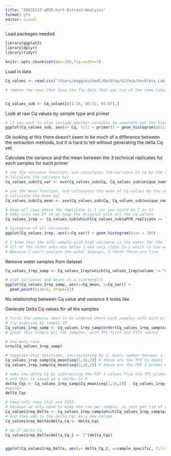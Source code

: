 ```yaml
---
title: "20231117-qPCR-hirt-Extract-Analysis"
format: gfm
editor: visual
---
```


Load packages needed

```r
library(ggplot2)
library(dplyr)
library(tidyr)
```

```r
knitr::opts_chunk$set(dpi=300,fig.width=7)
```

Load in data

```r
Cq_values <- read.csv("/Users/maggieschedl/Desktop/Github/Unckless_Lab_Resources/qPCR_analysis/20231117-hirt-extract-analysis/20231117-qPCR-sheet.csv")

# remove the rows that have the fly data that was run at the same time, those don't matter to this analysis 


Cq_values_sub <- Cq_values[c(1:24, 46:72, 85:87),]
```

Look at raw Cq values by sample type and primer

```r
# if you want to also include another varaible to separate out the histogram by, you can include a facet 
ggplot(Cq_values_sub, aes(x= Cq, fill = primer)) + geom_histogram(position = "dodge") + facet_grid(~sample_specific) 
```

Ok looking at this there doesn't seem to be much of a difference between the extraction methods, but it is hard to tell without generating the delta Cq yet.

Calculate the variance and the mean between the 3 technical replicates for each samples for each primer

```r
# use the variance function, and calculates the variance in Cq by the unique.name (each sample/primer has 3 Cq values to 
# calculate the variance by)
Cq_values_sub$Cq_var <- ave(Cq_values_sub$Cq, Cq_values_sub$unique_name, FUN=var)

# use the mean function, and calculates the mean of Cq values by the unique.name (each sample/primer has 3 Cq values to 
# calculate the mean by)
Cq_values_sub$Cq_mean <- ave(Cq_values_sub$Cq, Cq_values_sub$unique_name, FUN=mean)

# Keep all rows where the replicate is 1 (or you could do 2 or 3)
# make into new Df so we keep the original with all the Cq values
Cq_values_1rep <- Cq_values_sub[which(Cq_values_sub$qPCR_replicate == "1"),]

# histogram of all variances
ggplot(Cq_values_1rep, aes(x=Cq_var)) + geom_histogram(bins = 200)

# I know that the only sample with high variance is the water for the TPI primer
# all of the other ones are below 1 and very close to 1 which is how we like it
# Because I won't analyze the water anyways, I think these are fine 

```

Remove water samples from dataset

```r

Cq_values_1rep_samp <- Cq_values_1rep[which(Cq_values_1rep$volume != "water"),]

# plot variances and means as a scatterplot 
ggplot(Cq_values_1rep_samp, aes(x=Cq_mean, y=Cq_var)) +
  geom_point(size=2, shape=23)

```

No relationship between Cq value and variance it looks like

Generate Delta Cq values for all the samples

```r
# first the samples need to be ordered where each samples with both primers is one after the other 
# try ordering by sample ID 
Cq_values_1rep_samp <- Cq_values_1rep_samp[order(Cq_values_1rep_samp$sample_ID),]
# great this orders all the samples, with TPI first and PIF3 second 

# how many rows
nrow(Cq_values_1rep_samp)

# Separate that dataframe, incriminating by 2, every number between 1-16 (number of rows in dataframe)
Cq_values_1rep_samp$Cq_mean[seq(1,16,2)] # these are the TPI Cq means 
Cq_values_1rep_samp$Cq_mean[seq(2,16,2)] # these are the PIF 3 primer Cq means 

# make the delta Cq by subtracting the PIF 3 values from the TPI primer values
# and this is saved as a vector in R 
delta_Cqs <- Cq_values_1rep_samp$Cq_mean[seq(1,16,2)] - Cq_values_1rep_samp$Cq_mean[seq(2,16,2)]
#vector
delta_Cqs

# Keep only rows that are PIF3
# because we only need to keep one row per sample, so just get rid of one of the primer rows 
Cq_values1rep_Delta <- Cq_values_1rep_samp[which(Cq_values_1rep_samp$primer == "PIF3"),]
# And then add in the delta Cqs as a new column
Cq_values1rep_Delta$delta_Cq <- delta_Cqs

# do 2^ delta Cq
Cq_values1rep_Delta$delta_Cq_2 <- 2^(delta_Cqs)


ggplot(Cq_values1rep_Delta, aes(y= delta_Cq_2, x=sample_specific, fill=extraction_sample)) + geom_boxplot()  + theme_linedraw() + geom_point(position=position_jitterdodge(), size=1) 

```
